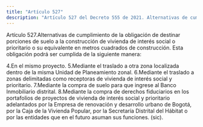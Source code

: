 ```yaml
---
title: "Artículo 527"
description: "Artículo 527 del Decreto 555 de 2021. Alternativas de cumplimiento de la obligación de destinar porciones de suelo a la construcción de..."
---
```


Artículo 527.Alternativas de cumplimiento de la obligación de destinar porciones de suelo a la construcción de vivienda de interés social o prioritario o su equivalente en metros cuadrados de construcción. Esta obligación podrá ser cumplida de la siguiente manera:
 
4.En el mismo proyecto.
5.Mediante el traslado a otra zona localizada dentro de la misma Unidad de Planeamiento zonal.
6.Mediante el traslado a zonas delimitadas como receptoras de vivienda de interés social y prioritario.
7.Mediante la compra de suelo para que ingrese al Banco Inmobiliario distrital.
8.Mediante la compra de derechos fiduciarios en los portafolios de proyectos de vivienda de interés social y prioritario adelantados por la Empresa de renovación y desarrollo urbano de Bogotá, por la Caja de la Vivienda Popular, por la Secretaría Distrital del Hábitat o por las entidades que en el futuro asuman sus funciones. (sic).